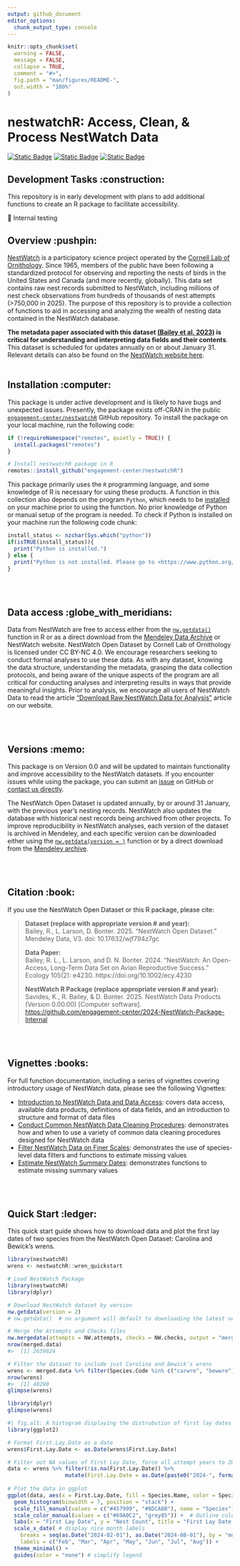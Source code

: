 ```yaml
---
output: github_document
editor_options: 
  chunk_output_type: console
---
```


```r
knitr::opts_chunk$set(
  warning = FALSE, 
  message = FALSE,
  collapse = TRUE,
  comment = "#>",
  fig.path = "man/figures/README-",
  out.width = "100%"
)
```

# nestwatchR: Access, Clean, & Process NestWatch Data

<!-- badges: start -->

[![Static Badge](https://www.repostatus.org/badges/latest/wip.svg)](https://www.repostatus.org/#wip) [![Static Badge](https://img.shields.io/badge/Dataset%20License-CC%20BY--NC%204.0-blue)](https://creativecommons.org/licenses/by-nc/4.0/deed.en)  [![Static Badge](https://img.shields.io/badge/Code%20License-GPL%20v3-blue)](https://www.gnu.org/licenses/gpl-3.0)

   
<!-- badges: end   -->

## Development Tasks :construction:

This repository is in early development with plans to add additional functions to create an R package to facilitate accessibility.

   🔲 Internal testing
   
    

## Overview :pushpin:

[NestWatch](http://www.nestwatch.org) is a participatory science project operated by the [Cornell Lab of Ornithology](bird.cornell.edu). Since 1965, members of the public have been following a standardized protocol for observing and reporting the nests of birds in the United States and Canada (and more recently, globally). This data set contains raw nest records submitted to NestWatch, including millions of nest check observations from hundreds of thousands of nest attempts (>750,000 in 2025). The purpose of this repository is to provide a collection of functions to aid in accessing and analyzing the wealth of nesting data contained in the NestWatch database.

**The metadata paper associated with this dataset [(Bailey et al. 2023)](https://doi.org/10.1002/ecy.4230) is critical for understanding and interpreting data fields and their contents**. This dataset is scheduled for updates annually on or about January 31. Relevant details can also be found on the [NestWatch website here](https://nestwatch.org/explore/nestwatch-open-dataset-downloads/).
<br>
<br>

## Installation :computer:

This package is under active development and is likely to have bugs and unexpected issues. Presently, the package exists off-CRAN in the public [`engagement-center/nestwatchR`](https://github.com/engagement-center/nestwatchR) GitHub repository. To install the package on your local machine, run the following code:

```r
if (!requireNamespace("remotes", quietly = TRUE)) {
  install.packages("remotes")
}

# Install nestwatchR package in R
remotes::install_github("engagement-center/nestwatchR")
```


This package primarily uses the `R` programming language, and some knowledge of R is necessary for using these products. A function in this collection also depends on the program `Python`, which needs to be [installed](https://www.python.org/downloads/) on your machine prior to using the function. No prior knowledge of Python or manual setup of the program is needed. To check if Python is installed on your machine run the following code chunk:

```r
install_status <- nzchar(Sys.which("python"))
if(isTRUE(install_status)){
  print("Python is installed.")
} else {
  print("Python is not installed. Please go to <https://www.python.org/downloads/> to install Python.")
}
```

<br>
<br>

## Data access :globe_with_meridians:

Data from NestWatch are free to access either from the [`nw.getdata()`](https://engagement-center.github.io/nestwatchR/reference/nw.getdata.html) function in R or as a direct download from the [Mendeley Data Archive](https://data.mendeley.com/datasets/wjf794z7gc/2) or NestWatch website. NestWatch Open Dataset by Cornell Lab of Ornithology is licensed under CC BY-NC 4.0. We encourage researchers seeking to conduct formal analyses to use these data. As with any dataset, knowing the data structure, understanding the metadata, grasping the data collection protocols, and being aware of the unique aspects of the program are all critical for conducting analyses and interpreting results in ways that provide meaningful insights. Prior to analysis, we encourage all users of NestWatch Data to read the article ["Download Raw NestWatch Data for Analysis"](https://nestwatch.org/explore/nestwatch-open-dataset-downloads/) article on our website.

<br>
<br>

## Versions :memo:

This package is on Version 0.0 and will be updated to maintain functionality and improve accessibility to the NestWatch datasets. If you encounter issues while using the package, you can submit an [issue](https://github.com/engagement-center/nestwatchR/issues) on GitHub or [contact us directly](mailto:kim.savides@cornell.edu?subject=nestwatchR%Issue%%3A).

The NestWatch Open Dataset is updated annually, by or around 31 January, with the previous year's nesting records. NestWatch also updates the database with historical nest records being archived from other projects. To improve reproducibility in NestWatch analyses, each version of the dataset is archived in Mendeley, and each specific version can be downloaded either using the [`nw.getdata(version = )`](https://engagement-center.github.io/nestwatchR/reference/nw.getdata.html) function or by a direct download from the [Mendeley archive](https://data.mendeley.com/datasets/wjf794z7gc/2).

<br>
<br>

## Citation :book:

If you use the NestWatch Open Dataset or this R package, please cite:

<blockquote>

**Dataset (replace with appropriate version \# and year):**</br> Bailey, R., L. Larson, D. Bonter. 2025. “NestWatch Open Dataset." Mendeley Data, V3. doi: 10.17632/wjf794z7gc</a>

**Data Paper:**</br> Bailey, R. L., L. Larson, and D. N. Bonter. 2024. “NestWatch: An Open-Access, Long-Term Data Set on Avian Reproductive Success.” Ecology 105(2): e4230. https://doi.org/10.1002/ecy.4230</a>

**NestWatch R Package (replace appropriate version \# and year):**<br> Savides, K., R. Bailey, & D. Bonter. 2025. NestWatch Data Products (Version 0.00.00) [Computer software]. <https://github.com/engagement-center/2024-NestWatch-Package-Internal>

</blockquote>

<br>
<br>

## Vignettes :books:

For full function documentation, including a series of vignettes covering introductory usage of NestWatch data, please see the following Vignettes:

-   [Introduction to NestWatch Data and Data Access](https://engagement-center.github.io/nestwatchR/articles/a_Into-and-Data-Access.html): covers data access, available data products, definitions of data fields, and an introduction to structure and format of data files
-   [Conduct Common NestWatch Data Cleaning Procedures](https://engagement-center.github.io/nestwatchR/articles/b_Data-Cleaning.html): demonstrates how and when to use a variety of common data cleaning procedures designed for NestWatch data
-   [Filter NestWatch Data on Finer Scales](https://engagement-center.github.io/nestwatchR/articles/c_Data-Filtering.html): demonstrates the use of species-level data filters and functions to estimate missing values
-   [Estimate NestWatch Summary Dates](https://engagement-center.github.io/nestwatchR/articles/d_Data-Estimation.html): demonstrates functions to estimate missing summary values

<br>
<br>

## Quick Start :ledger:

This quick start guide shows how to download data and plot the first lay dates of two species from the NestWatch Open Dataset: Carolina and Bewick's wrens.

```r
library(nestwatchR)
wrens <- nestwatchR::wren_quickstart
```

```r
# Load NestWatch Package
library(nestwatchR)
library(dplyr)

# Download NestWatch dataset by version
nw.getdata(version = 2)
# nw.getdata()  # no argument will default to downloading the latest version 

# Merge the Attempts and Checks files
nw.mergedata(attempts = NW.attempts, checks = NW.checks, output = "merged.data")
nrow(merged.data)
#>  [1] 2639824

# Filter the dataset to include just Carolina and Bewick's wrens
wrens <- merged.data %>% filter(Species.Code %in% c("carwre", "bewwre"))
nrow(wrens)
#>  [1] 40290
glimpse(wrens)
```

```r
library(dplyr)
glimpse(wrens)
```

```r
#| fig.alt: A histogram displaying the distrubution of first lay dates for Bewick's Wren (blue) and Carolina Wren (green).
library(ggplot2)

# Format First.Lay.Date as a date
wrens$First.Lay.Date <- as.Date(wrens$First.Lay.Date)

# Filter out NA values of First Lay Date, force all attempt years to 2024 for visualization
data <- wrens %>% filter(!is.na(First.Lay.Date)) %>% 
                  mutate(First.Lay.Date = as.Date(paste0("2024-", format(First.Lay.Date, "%m-%d"))))
  
# Plot the data in ggplot
ggplot(data, aes(x = First.Lay.Date, fill = Species.Name, color = Species.Name)) +
  geom_histogram(binwidth = 7, position = "stack") + 
  scale_fill_manual(values = c("#457999", "#8DCA8B"), name = "Species") + # fill colors
  scale_color_manual(values = c("#69A0C2", "grey85")) +  # Outline colors
  labs(x = "First Lay Date", y = "Nest Count", title = "First Lay Date by Species") +
  scale_x_date( # display nice month labels
    breaks = seq(as.Date("2024-02-01"), as.Date("2024-08-01"), by = "month"),
    labels = c("Feb", "Mar", "Apr", "May", "Jun", "Jul", "Aug")) +
  theme_minimal() +
  guides(color = "none") # simplify legend


```
